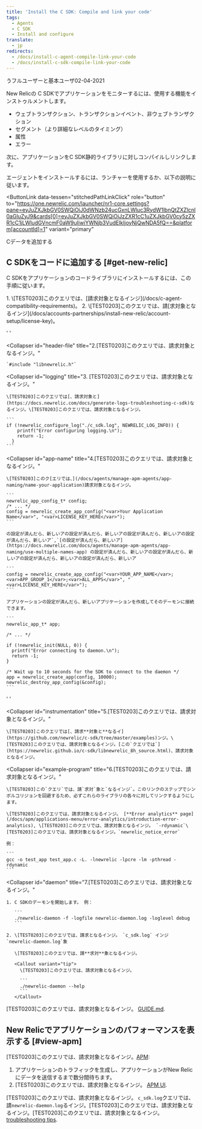 ```yaml
---
title: 'Install the C SDK: Compile and link your code'
tags:
  - Agents
  - C SDK
  - Install and configure
translate:
  - jp
redirects:
  - /docs/install-c-agent-compile-link-your-code
  - /docs/install-c-sdk-compile-link-your-code
---
```


うフルユーザーと基本ユーザ02-04-2021

New Relicの C SDKでアプリケーションをモニターするには、使用する機能をインストゥルメントします。

* ウェブトランザクション、トランザクションイベント、非ウェブトランザクション
* セグメント（より詳細なレベルのタイミング）
* 属性
* エラー

次に、アプリケーションをC SDK静的ライブラリに対しコンパイルしリンクします。

エージェントをインストールするには、ランチャーを使用するか、以下の説明に従います。

<ButtonLink
  data-tessen="stitchedPathLinkClick"
  role="button"
  to="https://one.newrelic.com/launcher/nr1-core.settings?pane=eyJuZXJkbGV0SWQiOiJ0dWNzb24ucGxnLWluc3RydW1lbnQtZXZlcnl0aGluZyJ9&cards[0]=eyJuZXJkbGV0SWQiOiJzZXR1cC1uZXJkbGV0cy5zZXR1cC1jLWludGVncmF0aW9uIiwiYWNjb3VudElkIjoyNjQwNDA5fQ==&platform[accountId]=1"
  variant="primary"
>
  Cデータを追加する
</ButtonLink>

## C SDKをコードに追加する [#get-new-relic]

C SDKをアプリケーションのコードライブラリにインストールするには、この手順に従います。

<CollapserGroup>
  <Collapser
    id="requirements"
    title="1. [TEST0203]このクエリでは、請求対象となるインジ。"
  >
    1. \[TEST0203]このクエリでは、[請求対象となるインジ](/docs/c-agent-compatibility-requirements)。
    2. \[TEST0203]このクエリでは、請[求対象となるインジ](/docs/accounts-partnerships/install-new-relic/account-setup/license-key)。
  </Collapser>

  ' '

  <Collapser
    id="header-file"
    title="2.[TEST0203]このクエリでは、請求対象となるインジ。"
  >
    `#include "libnewrelic.h"`
  </Collapser>

  <Collapser
    id="logging"
    title="3. [TEST0203]このクエリでは、請求対象となるインジ。"
  >
    \[TEST0203]このクエリでは[、請求対象と](https://docs.newrelic.com/docs/generate-logs-troubleshooting-c-sdk)なるインジ。\[TEST0203]このクエリでは、請求対象となるインジ。

    ```
    if (!newrelic_configure_log("./c_sdk.log", NEWRELIC_LOG_INFO)) {
        printf("Error configuring logging.\n");
        return -1;
      }
    ```
  </Collapser>

  <Collapser
    id="app-name"
    title="4.[TEST0203]このクエリでは、請求対象となるインジ。"
  >
    \[TEST0203]このク[エリでは、](/docs/agents/manage-apm-agents/app-naming/name-your-application)請求対象となるインジ。

    ```
    newrelic_app_config_t* config;
    /* ... */
    config = newrelic_create_app_config("<var>Your Application Name</var>", "<var>LICENSE_KEY_HERE</var>");
    ```

    の設定が済んだら、新しいアの設定が済んだら、新しいアの設定が済んだら、新しいアの設定が済んだら、新しいア`,`[の設定が済んだら、新しいア](https://docs.newrelic.com/docs/agents/manage-apm-agents/app-naming/use-multiple-names-app) の設定が済んだら、新しいアの設定が済んだら、新しいアの設定が済んだら、新しいアの設定が済んだら、新しいア

    ```
    config = newrelic_create_app_config("<var>YOUR_APP_NAME</var>;<var>APP_GROUP_1</var>;<var>ALL_APPS</var>", "<var>LICENSE_KEY_HERE</var>");
    ```

    アプリケーションの設定が済んだら、新しいアプリケーションを作成してそのデーモンに接続できます。

    ```
    newrelic_app_t* app;

    /* ... */

    if (!newrelic_init(NULL, 0)) {
      printf("Error connecting to daemon.\n");
      return -1;
    }

    /* Wait up to 10 seconds for the SDK to connect to the daemon */
    app = newrelic_create_app(config, 10000);
    newrelic_destroy_app_config(&config);
    ```
  </Collapser>

  ' '

  <Collapser
    id="instrumentation"
    title="5.[TEST0203]このクエリでは、請求対象となるインジ。"
  >
    \[TEST0203]このクエリでは[、請求**対象と**なるイ](https://github.com/newrelic/c-sdk/tree/master/examples)ンジ。\[TEST0203]このクエリでは、請求対象となるインジ。[この`クエリでは`](https://newrelic.github.io/c-sdk/libnewrelic_8h_source.html)、請求対象となるインジ。
  </Collapser>

  <Collapser
    id="example-program"
    title="6.[TEST0203]このクエリでは、請求対象となるインジ。"
  >
    \[TEST0203]この`クエリ`では、請`求対`象と`なるインジ`。このリンクのステップでシンボルコリジョンを回避するため、必ずこれらのライブラリの各々に対してリンクするようにします。

    \[TEST0203]このクエリでは、請求対象となるインジ。 [**Error analytics** page](/docs/apm/applications-menu/error-analytics/introduction-error-analytics), \[TEST0203]このクエリでは、請求対象となるインジ。 `-rdynamic`\[TEST0203]このクエリでは、請求対象となるインジ。`newrelic_notice_error`

    例：

    ```
    gcc -o test_app test_app.c -L. -lnewrelic -lpcre -lm -pthread -rdynamic
    ```
  </Collapser>

  <Collapser
    id="daemon"
    title="7.[TEST0203]このクエリでは、請求対象となるインジ。"
  >
    1. C SDKのデーモンを開始します。 例：

       ```
       ./newrelic-daemon -f -logfile newrelic-daemon.log -loglevel debug
       ```

    2. \[TEST0203]このクエリでは、請求となるインジ。 `c_sdk.log` インジ `newrelic-daemon.log`象

       \[TEST0203]このクエリでは、請**求対**象となるインジ。

       <Callout variant="tip">
         \[TEST0203]このクエリでは、請求対象となるインジ。

         ```
         ./newrelic-daemon --help
         ```
       </Callout>
  </Collapser>
</CollapserGroup>

\[TEST0203]このクエリでは、請求対象となるインジ。 [GUIDE.md](https://github.com/newrelic/c-sdk/blob/master/GUIDE.md#getting-started).

## New Relicでアプリケーションのパフォーマンスを表示する [#view-apm]

\[TEST0203]このクエリでは、請求対象となるインジ。[APM](/docs/apm/new-relic-apm/getting-started/introduction-new-relic-apm):

1. アプリケーションのトラフィックを生成し、アプリケーションがNew Relicにデータを送信するまで数分間待ちます。
2. \[TEST0203]このクエリでは、請求対象となるインジ。 [APM UI](/docs/apm/applications-menu/monitoring/apm-overview-page).

\[TEST0203]このクエリでは、請求対象となるインジ。 `c_sdk.log`クエリでは、請`newrelic-daemon.log`るインジ。\[TEST0203]このクエリでは、請求対象となるインジ。\[TEST0203]このクエリでは、請求対象となるインジ。 [troubleshooting tips](/docs/no-data-appears-c).